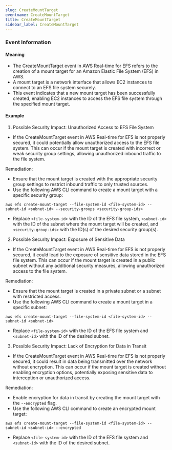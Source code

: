 ```yaml
--- 
slug: CreateMountTarget
eventname: CreateMountTarget
title: CreateMountTarget
sidebar_label: CreateMountTarget
---
```

                       

### Event Information

#### Meaning

- The CreateMountTarget event in AWS Real-time for EFS refers to the creation of a mount target for an Amazon Elastic File System (EFS) in AWS. 
- A mount target is a network interface that allows EC2 instances to connect to an EFS file system securely. 
- This event indicates that a new mount target has been successfully created, enabling EC2 instances to access the EFS file system through the specified mount target.

#### Example

1. Possible Security Impact: Unauthorized Access to EFS File System
- If the CreateMountTarget event in AWS Real-time for EFS is not properly secured, it could potentially allow unauthorized access to the EFS file system. This can occur if the mount target is created with incorrect or weak security group settings, allowing unauthorized inbound traffic to the file system.

Remediation:
- Ensure that the mount target is created with the appropriate security group settings to restrict inbound traffic to only trusted sources.
- Use the following AWS CLI command to create a mount target with a specific security group:
```
aws efs create-mount-target --file-system-id <file-system-id> --subnet-id <subnet-id> --security-groups <security-group-ids>
```
- Replace `<file-system-id>` with the ID of the EFS file system, `<subnet-id>` with the ID of the subnet where the mount target will be created, and `<security-group-ids>` with the ID(s) of the desired security group(s).

2. Possible Security Impact: Exposure of Sensitive Data
- If the CreateMountTarget event in AWS Real-time for EFS is not properly secured, it could lead to the exposure of sensitive data stored in the EFS file system. This can occur if the mount target is created in a public subnet without any additional security measures, allowing unauthorized access to the file system.

Remediation:
- Ensure that the mount target is created in a private subnet or a subnet with restricted access.
- Use the following AWS CLI command to create a mount target in a specific subnet:
```
aws efs create-mount-target --file-system-id <file-system-id> --subnet-id <subnet-id>
```
- Replace `<file-system-id>` with the ID of the EFS file system and `<subnet-id>` with the ID of the desired subnet.

3. Possible Security Impact: Lack of Encryption for Data in Transit
- If the CreateMountTarget event in AWS Real-time for EFS is not properly secured, it could result in data being transmitted over the network without encryption. This can occur if the mount target is created without enabling encryption options, potentially exposing sensitive data to interception or unauthorized access.

Remediation:
- Enable encryption for data in transit by creating the mount target with the `--encrypted` flag.
- Use the following AWS CLI command to create an encrypted mount target:
```
aws efs create-mount-target --file-system-id <file-system-id> --subnet-id <subnet-id> --encrypted
```
- Replace `<file-system-id>` with the ID of the EFS file system and `<subnet-id>` with the ID of the desired subnet.

 